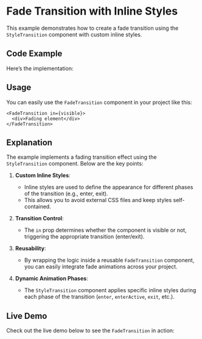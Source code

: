 
<Meta title="Examples/Fade Transition/Inline Styles" />

# Fade Transition with Inline Styles

This example demonstrates how to create a fade transition using the `StyleTransition` component with custom inline styles.

## Code Example

Here’s the implementation:

<Source code={sourceCode} language="tsx" dark />

## Usage

You can easily use the `FadeTransition` component in your project like this:

```tsx
<FadeTransition in={visible}>
  <div>Fading element</div>
</FadeTransition>
```

## Explanation

The example implements a fading transition effect using the `StyleTransition` component. Below are the key points:

1. **Custom Inline Styles**:
   - Inline styles are used to define the appearance for different phases of the transition (e.g., enter, exit).
   - This allows you to avoid external CSS files and keep styles self-contained.

2. **Transition Control**:
   - The `in` prop determines whether the component is visible or not, triggering the appropriate transition (enter/exit).

3. **Reusability**:
   - By wrapping the logic inside a reusable `FadeTransition` component, you can easily integrate fade animations across your project.

4. **Dynamic Animation Phases**:
   - The `StyleTransition` component applies specific inline styles during each phase of the transition (`enter`, `enterActive`, `exit`, etc.).


## Live Demo

Check out the live demo below to see the `FadeTransition` in action:

<Canvas of={Stories.Default} />

